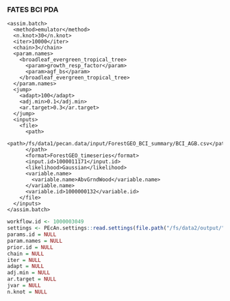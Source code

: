 ###  FATES BCI PDA

```
<assim.batch>
  <method>emulator</method>
  <n.knot>30</n.knot>
  <iter>10000</iter>
  <chain>3</chain>
  <param.names>
    <broadleaf_evergreen_tropical_tree>                                      
      <param>growth_resp_factor</param>
      <param>agf_bs</param>
    </broadleaf_evergreen_tropical_tree> 
  </param.names>
  <jump>
    <adapt>100</adapt>
    <adj.min>0.1</adj.min>
    <ar.target>0.3</ar.target>
  </jump>
  <inputs>
    <file>
      <path>
        <path>/fs/data1/pecan.data/input/ForestGEO_BCI_summary/BCI_AGB.csv</path>
      </path>
      <format>ForestGEO_timeseries</format>
      <input.id>1000011171</input.id>
      <likelihood>Gaussian</likelihood>
      <variable.name>
        <variable.name>AbvGrndWood</variable.name>
      </variable.name>
      <variable.id>1000000132</variable.id>
    </file>
  </inputs>
</assim.batch>
```

```r
workflow.id <- 1000003049
settings <- PEcAn.settings::read.settings(file.path("/fs/data2/output/",paste0("PEcAn_",workflow.id),"pecan.xml"))
params.id = NULL
param.names = NULL
prior.id = NULL
chain = NULL
iter = NULL
adapt = NULL
adj.min = NULL
ar.target = NULL
jvar = NULL
n.knot = NULL
```